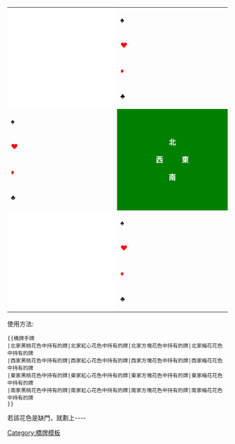 {|class="wikitable" align="left" style="width:400px; margin:10px;"
|style="width:33%; background-color:#FFFFFF;" colspan="2" rowspan="4" |
|style="width:3%; color:0"|&spades;||style="width:30%;"|{{{1}}}
|style="width:33%; background-color:#FFFFFF;" colspan="2" rowspan="4" |
|-
|style="color:#FF0000;"|&hearts;||{{{2}}}
|-
|style="color:#FF0000;"|&diams;||{{{3}}}
|-
|style="color:#000000;"|&clubs;||{{{4}}}
|-
|style="width:3%;"|&spades;||style="width:30%;"|{{{5}}}
|colspan = "2" rowspan="4" align="center" style="background-color:#008000; color:#FFFFFF;"|<p align="center">'''北'''</p><p align="center">'''西&nbsp;&nbsp;&nbsp;&nbsp;&nbsp;&nbsp;&nbsp;&nbsp;&nbsp;&nbsp;東'''</p><p align="center">'''南'''</p>
|style="width:3%;"|&spades;||style="width:30%"|{{{9}}}
|-
|style="width:3%; color:#FF0000;"|&hearts;||style="width:30%"|{{{6}}}
|style="width:3%; color:#FF0000;"|&hearts;||style="width:30%"|{{{10}}}
|-
|style="width:3%; color:#FF0000;"|&diams;||style="width:30%"|{{{7}}}
|style="width:3%; color:#FF0000;"|&diams;||style="width:30%"|{{{11}}}
|-
|style="width:3%;"|&clubs;||style="width:30%"|{{{8}}}
|style="width:3%;"|&clubs;||style="width:30%"|{{{12}}}
|-
|style="width:33%; background-color:#FFFFFF;" colspan="2" rowspan="4" |
|style="width:3%;"|&spades;||style="width:30%"|{{{13}}}
|style="width:33%; background-color:#FFFFFF;" colspan="2" rowspan="4" |
|-
|style="color:#FF0000;"|&hearts;||{{{14}}}
|-
|style="color:#FF0000;"|&diams;||{{{15}}}
|-
|&clubs;||{{{16}}}
|}
<noinclude>

{{clear}}

使用方法: 

<pre>{{橋牌手牌
|北家黑桃花色中持有的牌|北家紅心花色中持有的牌|北家方塊花色中持有的牌|北家梅花花色中持有的牌
|西家黑桃花色中持有的牌|西家紅心花色中持有的牌|西家方塊花色中持有的牌|西家梅花花色中持有的牌
|東家黑桃花色中持有的牌|東家紅心花色中持有的牌|東家方塊花色中持有的牌|東家梅花花色中持有的牌
|南家黑桃花色中持有的牌|南家紅心花色中持有的牌|南家方塊花色中持有的牌|南家梅花花色中持有的牌
}}</pre>

若該花色是缺門，就劃上<nowiki>----</nowiki>

[[Category:橋牌模板]]

</noinclude>